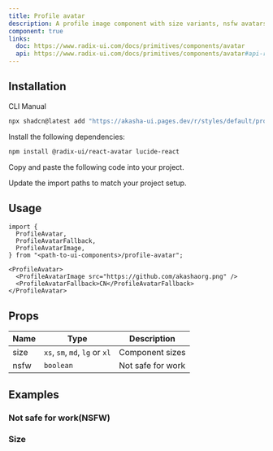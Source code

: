 ```yaml
---
title: Profile avatar
description: A profile image component with size variants, nsfw avatars and a fallback image.
component: true
links:
  doc: https://www.radix-ui.com/docs/primitives/components/avatar
  api: https://www.radix-ui.com/docs/primitives/components/avatar#api-reference
---
```


<ComponentPreview
  name="profile-avatar-demo"
  description="A profile avatar with a fallback."
/>

## Installation

<Tabs defaultValue="cli">

<TabsList>
  <TabsTrigger value="cli">CLI</TabsTrigger>
  <TabsTrigger value="manual">Manual</TabsTrigger>
</TabsList>
<TabsContent value="cli">

```bash
npx shadcn@latest add "https://akasha-ui.pages.dev/r/styles/default/profile-avatar.json"
```

</TabsContent>

<TabsContent value="manual">

<Steps>

<Step>Install the following dependencies:</Step>

```bash
npm install @radix-ui/react-avatar lucide-react
```

<Step>Copy and paste the following code into your project.</Step>

<ComponentSource name="profile-avatar" />

<Step>Update the import paths to match your project setup.</Step>

</Steps>

</TabsContent>

</Tabs>

## Usage

```tsx
import {
  ProfileAvatar,
  ProfileAvatarFallback,
  ProfileAvatarImage,
} from "<path-to-ui-components>/profile-avatar";
```

```tsx
<ProfileAvatar>
  <ProfileAvatarImage src="https://github.com/akashaorg.png" />
  <ProfileAvatarFallback>CN</ProfileAvatarFallback>
</ProfileAvatar>
```

## Props

| Name | Type                           | Description       |
| ---- | ------------------------------ | ----------------- |
| size | `xs`, `sm`, `md`, `lg` or `xl` | Component sizes   |
| nsfw | `boolean`                      | Not safe for work |

## Examples

### Not safe for work(NSFW)

<ComponentPreview name="profile-avatar-nsfw" />

### Size

<ComponentPreview name="profile-avatar-size" />
